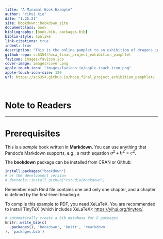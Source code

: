 ```yaml
--- 
title: "A Minimal Book Example"
author: "Yihui Xie"
date: "1.25.21"
site: bookdown::bookdown_site
documentclass: book
bibliography: [book.bib, packages.bib]
biblio-style: apalike
link-citations: true 
indent: true
description: "This is the online pamplet to an exhibition of dragons in Chinese art. This is part of a final curation project for History of Chinese Art at NYU Shanghai Fall 2020."
github-repo: sc6354/hoca_final_project_exhibition_pamphlet
favicon: images/favicon.ico
cover-image: images/cover.png
apple-touch-icon: "images/favicon_io/apple-touch-icon.png"
apple-touch-icon-size: 120
url: https://sc6354.github.io/hoca_final_project_exhibition_pamphlet/

---
```


# Note to Readers {-}

---
# Prerequisites

This is a _sample_ book written in **Markdown**. You can use anything that Pandoc's Markdown supports, e.g., a math equation $a^2 + b^2 = c^2$.

The **bookdown** package can be installed from CRAN or Github:

```r
install.packages("bookdown")
# or the development version
# devtools::install_github("rstudio/bookdown")
```

Remember each Rmd file contains one and only one chapter, and a chapter is defined by the first-level heading `#`.

To compile this example to PDF, you need XeLaTeX. You are recommended to install TinyTeX (which includes XeLaTeX): <https://yihui.org/tinytex/>.

```r
# automatically create a bib database for R packages
knitr::write_bib(c(
  .packages(), 'bookdown', 'knitr', 'rmarkdown'
), 'packages.bib')
```

